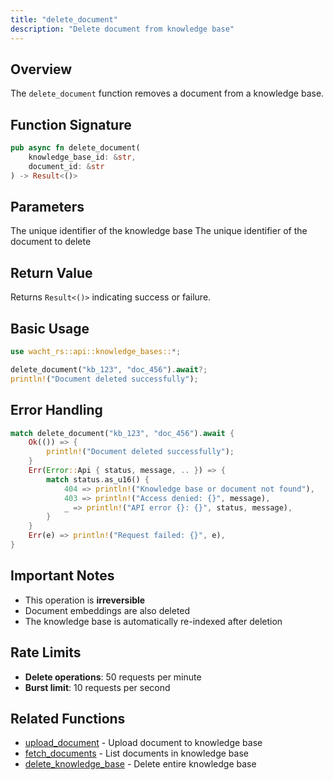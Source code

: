 ```yaml
---
title: "delete_document"
description: "Delete document from knowledge base"
---
```


## Overview

The `delete_document` function removes a document from a knowledge base.

## Function Signature

```rust
pub async fn delete_document(
    knowledge_base_id: &str,
    document_id: &str
) -> Result<()>
```

## Parameters

<ParamField path="knowledge_base_id" type="&str" required>
  The unique identifier of the knowledge base
</ParamField>

<ParamField path="document_id" type="&str" required>
  The unique identifier of the document to delete
</ParamField>

## Return Value

Returns `Result<()>` indicating success or failure.

## Basic Usage

```rust
use wacht_rs::api::knowledge_bases::*;

delete_document("kb_123", "doc_456").await?;
println!("Document deleted successfully");
```

## Error Handling

```rust
match delete_document("kb_123", "doc_456").await {
    Ok(()) => {
        println!("Document deleted successfully");
    }
    Err(Error::Api { status, message, .. }) => {
        match status.as_u16() {
            404 => println!("Knowledge base or document not found"),
            403 => println!("Access denied: {}", message),
            _ => println!("API error {}: {}", status, message),
        }
    }
    Err(e) => println!("Request failed: {}", e),
}
```

## Important Notes

- This operation is **irreversible**
- Document embeddings are also deleted
- The knowledge base is automatically re-indexed after deletion

## Rate Limits

- **Delete operations**: 50 requests per minute
- **Burst limit**: 10 requests per second

## Related Functions

- [upload_document](upload-document) - Upload document to knowledge base
- [fetch_documents](fetch-documents) - List documents in knowledge base
- [delete_knowledge_base](delete-knowledge-base) - Delete entire knowledge base